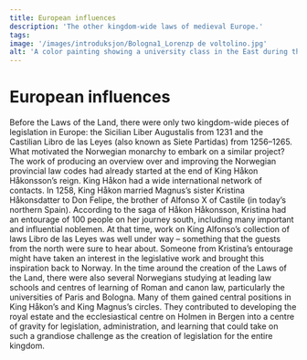 ```yaml
---
title: European influences
description: 'The other kingdom-wide laws of medieval Europe.'
tags:
image: '/images/introduksjon/Bologna1_Lorenzp de voltolino.jpg'
alt: 'A color painting showing a university class in the East during the Middle Ages.'
---
```




# European influences

<Container stil="initial side">
    Before the Laws of the Land, there were only two kingdom-wide pieces of legislation in Europe: the Sicilian Liber Augustalis from 1231 and the Castilian Libro de las Leyes (also known as Siete Partidas) from 1256–1265. 
    What motivated the Norwegian monarchy to embark on a similar project? The work of producing an overview over and improving the Norwegian provincial law codes had already started at the end of King Håkon Håkonsson’s reign. 
    King Håkon had a wide international network of contacts. 
    In 1258, King Håkon married Magnus’s sister Kristina Håkonsdatter to Don Felipe, the brother of Alfonso X of Castile (in today’s northern Spain). 
    According to the saga of Håkon Håkonsson, Kristina had an entourage of 100 people on her journey south, including many important and influential noblemen. 
    At that time, work on King Alfonso’s collection of laws Libro de las Leyes was well under way – something that the guests from the north were sure to hear about. 
    Someone from Kristina’s entourage might have taken an interest in the legislative work and brought this inspiration back to Norway. 
    In the time around the creation of the Laws of the Land, there were also several Norwegians studying at leading law schools and centres of learning of Roman and canon law, particularly the universities of Paris and Bologna. 
    Many of them gained central positions in King Håkon’s and King Magnus’s circles. 
    They contributed to developing the royal estate and the ecclesiastical centre on Holmen in Bergen into a centre of gravity for legislation, administration, and learning that could take on such a grandiose challenge as the creation of legislation for the entire kingdom.
</Container>

<Figure
    image="\images\introduksjon\munthesspanis.jpg"
    title="Gerhard Munthe (1849-1929): Princess Kristina's wedding ceremnoy. Photo: © O. Væring."
    alt="A painting showing princess Kristina's wedding ceremony."
>
</Figure>
